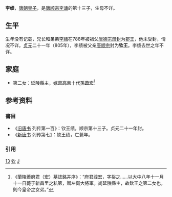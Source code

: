 '''李绩'''，[[唐朝|唐朝]][[皇子|皇子]]，是[[唐顺宗|唐顺宗李诵]]的第十三子，生母不详。

== 生平 ==
生年没有记载，兄长和弟弟[[李繕|李繕]]在788年被祖父[[唐德宗|唐德宗]][[册封|册封]]为[[郡王|郡王]]，他未受封，情况不详。[[貞元_(唐朝)|贞元]]二十一年（805年），李绩被父亲[[唐顺宗|唐顺宗]]封为'''钦王'''。李绩去世之年不详。

== 家庭 ==
*第二女：延陵縣主，嫁[[齊高帝|齊高帝]]十代孫[[蕭齡之#後代|蕭宏]]<ref>《蘭陵蕭府君（宏）墓誌銘并序》：“府君諱宏，字𥙿之……以大中八年十一月十一日薨于新昌里之私第，贈左衛大將軍。尚延陵縣主，故欽王之第二女也，則今皇帝之女弟。”</ref>

== 参考资料 ==
=== 書目 ===
*《[[旧唐书|旧唐书]] 列传第一百》：钦王绩，顺宗第十三子。贞元二十一年封。
*《[[新唐书|新唐书]] 列传第七》：钦王绩，亡薨年。
=== 引用 ===
{{reflist|}}

[[Category:唐顺宗皇子|13]]
[[Category:唐朝宗室国王|钦]]
[[Category:李姓|J]]